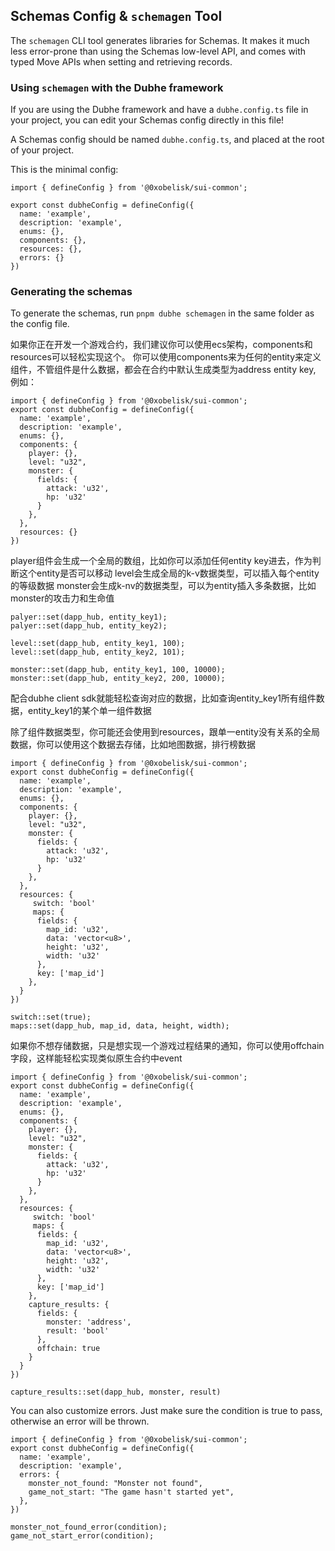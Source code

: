 ## Schemas Config & `schemagen` Tool

The `schemagen` CLI tool generates libraries for Schemas. It makes it much less error-prone than using the Schemas low-level API, and comes with typed Move APIs when setting and retrieving records.

### Using `schemagen` with the Dubhe framework

If you are using the Dubhe framework and have a `dubhe.config.ts` file in your project, you can edit your Schemas config directly in this file!

A Schemas config should be named `dubhe.config.ts`, and placed at the root of your project.

This is the minimal config:

```tsx
import { defineConfig } from '@0xobelisk/sui-common';

export const dubheConfig = defineConfig({
  name: 'example',
  description: 'example',
  enums: {},
  components: {},
  resources: {},
  errors: {}
})
```

### Generating the schemas

To generate the schemas, run `pnpm dubhe schemagen` in the same folder as the config file.

如果你正在开发一个游戏合约，我们建议你可以使用ecs架构，components和resources可以轻松实现这个。
你可以使用components来为任何的entity来定义组件，不管组件是什么数据，都会在合约中默认生成类型为address entity key,
例如：

```tsx
import { defineConfig } from '@0xobelisk/sui-common';
export const dubheConfig = defineConfig({
  name: 'example',
  description: 'example',
  enums: {},
  components: {
    player: {},
    level: "u32",
    monster: {
      fields: {
        attack: 'u32',
        hp: 'u32'
      }
    },
  },
  resources: {}
})
```

player组件会生成一个全局的数组，比如你可以添加任何entity key进去，作为判断这个entity是否可以移动
level会生成全局的k-v数据类型，可以插入每个entity的等级数据
monster会生成k-nv的数据类型，可以为entity插入多条数据，比如monster的攻击力和生命值

```sui Move
palyer::set(dapp_hub, entity_key1);
palyer::set(dapp_hub, entity_key2);

level::set(dapp_hub, entity_key1, 100);
level::set(dapp_hub, entity_key2, 101);

monster::set(dapp_hub, entity_key1, 100, 10000);
monster::set(dapp_hub, entity_key2, 200, 10000);
```

配合dubhe client sdk就能轻松查询对应的数据，比如查询entity_key1所有组件数据，entity_key1的某个单一组件数据

除了组件数据类型，你可能还会使用到resources，跟单一entity没有关系的全局数据，你可以使用这个数据去存储，比如地图数据，排行榜数据
```tsx
import { defineConfig } from '@0xobelisk/sui-common';
export const dubheConfig = defineConfig({
  name: 'example',
  description: 'example',
  enums: {},
  components: {
    player: {},
    level: "u32",
    monster: {
      fields: {
        attack: 'u32',
        hp: 'u32'
      }
    },
  },
  resources: {
     switch: 'bool'
     maps: {
      fields: {
        map_id: 'u32',
        data: 'vector<u8>',
        height: 'u32',
        width: 'u32'
      },
      key: ['map_id']
    },
  }
})
```
```sui Move
switch::set(true);
maps::set(dapp_hub, map_id, data, height, width);
```


如果你不想存储数据，只是想实现一个游戏过程结果的通知，你可以使用offchain字段，这样能轻松实现类似原生合约中event
```tsx
import { defineConfig } from '@0xobelisk/sui-common';
export const dubheConfig = defineConfig({
  name: 'example',
  description: 'example',
  enums: {},
  components: {
    player: {},
    level: "u32",
    monster: {
      fields: {
        attack: 'u32',
        hp: 'u32'
      }
    },
  },
  resources: {
     switch: 'bool'
     maps: {
      fields: {
        map_id: 'u32',
        data: 'vector<u8>',
        height: 'u32',
        width: 'u32'
      },
      key: ['map_id']
    },
    capture_results: {
      fields: {
        monster: 'address',
        result: 'bool'
      },
      offchain: true
    }
  }
})
```

```sui Move
capture_results::set(dapp_hub, monster, result)
```

You can also customize errors. Just make sure the condition is true to pass, otherwise an error will be thrown.
```tsx
import { defineConfig } from '@0xobelisk/sui-common';
export const dubheConfig = defineConfig({
  name: 'example',
  description: 'example',
  errors: {
    monster_not_found: "Monster not found",
    game_not_start: "The game hasn't started yet",
  },
})
```

```sui Move
monster_not_found_error(condition);
game_not_start_error(condition);
```